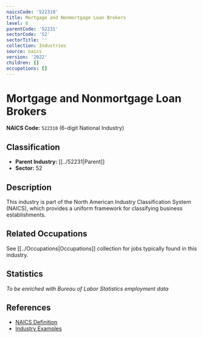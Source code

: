 ```yaml
---
naicsCode: '522310'
title: Mortgage and Nonmortgage Loan Brokers
level: 6
parentCode: '52231'
sectorCode: '52'
sectorTitle: ''
collection: Industries
source: naics
version: '2022'
children: []
occupations: []
---
```

# Mortgage and Nonmortgage Loan Brokers

**NAICS Code:** `522310` (6-digit National Industry)

## Classification

- **Parent Industry:** [[../52231|Parent]]
- **Sector:** 52

## Description

This industry is part of the North American Industry Classification System (NAICS), which provides a uniform framework for classifying business establishments.

## Related Occupations

See [[../Occupations|Occupations]] collection for jobs typically found in this industry.

## Statistics

*To be enriched with Bureau of Labor Statistics employment data*

## References

- [NAICS Definition](https://www.census.gov/naics/)
- [Industry Examples](https://www.census.gov/naics/2022NAICS/)

